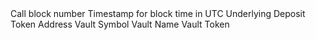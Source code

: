 <ParamField path="call_block_number">
Call block number
</ParamField>
<ParamField path="call_block_time">
Timestamp for block time in UTC
</ParamField>
<ParamField path="_token">
Underlying Deposit Token Address
</ParamField>
<ParamField path="_symbol">
Vault Symbol
</ParamField>
<ParamField path="_name">
Vault Name
</ParamField>
<ParamField path="output_0">
Vault Token
</ParamField>
